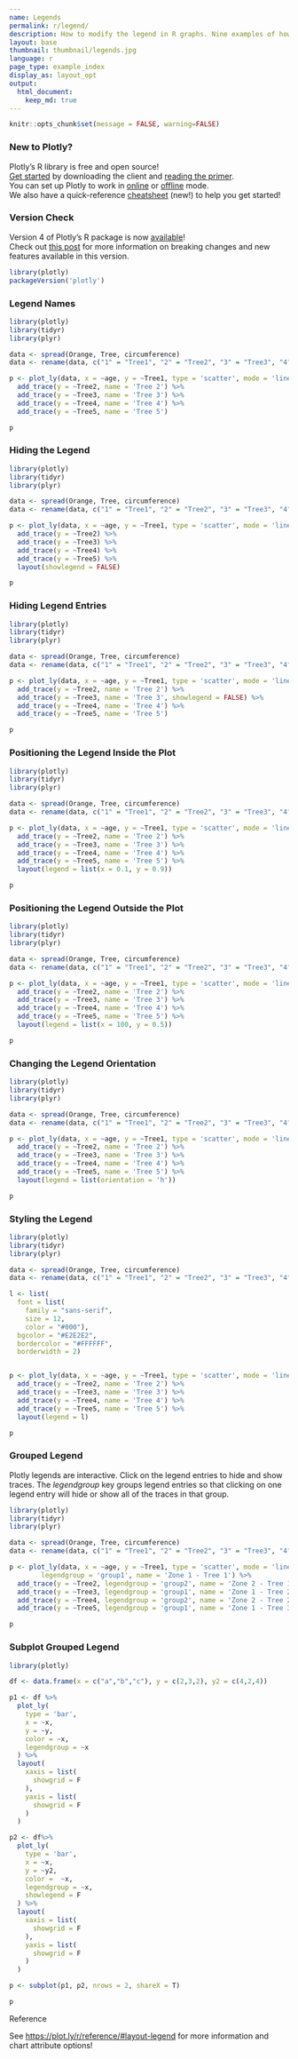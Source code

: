 ```yaml
---
name: Legends
permalink: r/legend/
description: How to modify the legend in R graphs. Nine examples of how to move, color, and hide the legend.
layout: base
thumbnail: thumbnail/legends.jpg
language: r
page_type: example_index
display_as: layout_opt
output:
  html_document:
    keep_md: true
---
```


```r
knitr::opts_chunk$set(message = FALSE, warning=FALSE)
```
### New to Plotly?

Plotly's R library is free and open source!<br>
[Get started](https://plot.ly/r/getting-started/) by downloading the client and [reading the primer](https://plot.ly/r/getting-started/).<br>
You can set up Plotly to work in [online](https://plot.ly/r/getting-started/#hosting-graphs-in-your-online-plotly-account) or [offline](https://plot.ly/r/offline/) mode.<br>
We also have a quick-reference [cheatsheet](https://images.plot.ly/plotly-documentation/images/r_cheat_sheet.pdf) (new!) to help you get started!

### Version Check

Version 4 of Plotly's R package is now [available](https://plot.ly/r/getting-started/#installation)!<br>
Check out [this post](http://moderndata.plot.ly/upgrading-to-plotly-4-0-and-above/) for more information on breaking changes and new features available in this version.
```r
library(plotly)
packageVersion('plotly')
```

### Legend Names

```r
library(plotly)
library(tidyr)
library(plyr)

data <- spread(Orange, Tree, circumference)
data <- rename(data, c("1" = "Tree1", "2" = "Tree2", "3" = "Tree3", "4" = "Tree4", "5" = "Tree5"))

p <- plot_ly(data, x = ~age, y = ~Tree1, type = 'scatter', mode = 'lines', name = 'Tree 1') %>%
  add_trace(y = ~Tree2, name = 'Tree 2') %>%
  add_trace(y = ~Tree3, name = 'Tree 3') %>%
  add_trace(y = ~Tree4, name = 'Tree 4') %>%
  add_trace(y = ~Tree5, name = 'Tree 5')

p
```

### Hiding the Legend

```r
library(plotly)
library(tidyr)
library(plyr)

data <- spread(Orange, Tree, circumference)
data <- rename(data, c("1" = "Tree1", "2" = "Tree2", "3" = "Tree3", "4" = "Tree4", "5" = "Tree5"))

p <- plot_ly(data, x = ~age, y = ~Tree1, type = 'scatter', mode = 'lines') %>%
  add_trace(y = ~Tree2) %>%
  add_trace(y = ~Tree3) %>%
  add_trace(y = ~Tree4) %>%
  add_trace(y = ~Tree5) %>%
  layout(showlegend = FALSE)

p
```

### Hiding Legend Entries

```r
library(plotly)
library(tidyr)
library(plyr)

data <- spread(Orange, Tree, circumference)
data <- rename(data, c("1" = "Tree1", "2" = "Tree2", "3" = "Tree3", "4" = "Tree4", "5" = "Tree5"))

p <- plot_ly(data, x = ~age, y = ~Tree1, type = 'scatter', mode = 'lines', name = 'Tree 1') %>%
  add_trace(y = ~Tree2, name = 'Tree 2') %>%
  add_trace(y = ~Tree3, name = 'Tree 3', showlegend = FALSE) %>%
  add_trace(y = ~Tree4, name = 'Tree 4') %>%
  add_trace(y = ~Tree5, name = 'Tree 5')

p
```

### Positioning the Legend Inside the Plot

```r
library(plotly)
library(tidyr)
library(plyr)

data <- spread(Orange, Tree, circumference)
data <- rename(data, c("1" = "Tree1", "2" = "Tree2", "3" = "Tree3", "4" = "Tree4", "5" = "Tree5"))

p <- plot_ly(data, x = ~age, y = ~Tree1, type = 'scatter', mode = 'lines', name = 'Tree 1') %>%
  add_trace(y = ~Tree2, name = 'Tree 2') %>%
  add_trace(y = ~Tree3, name = 'Tree 3') %>%
  add_trace(y = ~Tree4, name = 'Tree 4') %>%
  add_trace(y = ~Tree5, name = 'Tree 5') %>%
  layout(legend = list(x = 0.1, y = 0.9))

p
```

### Positioning the Legend Outside the Plot

```r
library(plotly)
library(tidyr)
library(plyr)

data <- spread(Orange, Tree, circumference)
data <- rename(data, c("1" = "Tree1", "2" = "Tree2", "3" = "Tree3", "4" = "Tree4", "5" = "Tree5"))

p <- plot_ly(data, x = ~age, y = ~Tree1, type = 'scatter', mode = 'lines', name = 'Tree 1') %>%
  add_trace(y = ~Tree2, name = 'Tree 2') %>%
  add_trace(y = ~Tree3, name = 'Tree 3') %>%
  add_trace(y = ~Tree4, name = 'Tree 4') %>%
  add_trace(y = ~Tree5, name = 'Tree 5') %>%
  layout(legend = list(x = 100, y = 0.5))

p
```

### Changing the Legend Orientation

```r
library(plotly)
library(tidyr)
library(plyr)

data <- spread(Orange, Tree, circumference)
data <- rename(data, c("1" = "Tree1", "2" = "Tree2", "3" = "Tree3", "4" = "Tree4", "5" = "Tree5"))

p <- plot_ly(data, x = ~age, y = ~Tree1, type = 'scatter', mode = 'lines', name = 'Tree 1') %>%
  add_trace(y = ~Tree2, name = 'Tree 2') %>%
  add_trace(y = ~Tree3, name = 'Tree 3') %>%
  add_trace(y = ~Tree4, name = 'Tree 4') %>%
  add_trace(y = ~Tree5, name = 'Tree 5') %>%
  layout(legend = list(orientation = 'h'))

p
```

### Styling the Legend

```r
library(plotly)
library(tidyr)
library(plyr)

data <- spread(Orange, Tree, circumference)
data <- rename(data, c("1" = "Tree1", "2" = "Tree2", "3" = "Tree3", "4" = "Tree4", "5" = "Tree5"))

l <- list(
  font = list(
    family = "sans-serif",
    size = 12,
    color = "#000"),
  bgcolor = "#E2E2E2",
  bordercolor = "#FFFFFF",
  borderwidth = 2)


p <- plot_ly(data, x = ~age, y = ~Tree1, type = 'scatter', mode = 'lines', name = 'Tree 1') %>%
  add_trace(y = ~Tree2, name = 'Tree 2') %>%
  add_trace(y = ~Tree3, name = 'Tree 3') %>%
  add_trace(y = ~Tree4, name = 'Tree 4') %>%
  add_trace(y = ~Tree5, name = 'Tree 5') %>%
  layout(legend = l)

p
```

### Grouped Legend

Plotly legends are interactive. Click on the legend entries to hide and show traces. The *legendgroup* key groups legend entries so that clicking on one legend entry will hide or show all of the traces in that group.

```r
library(plotly)
library(tidyr)
library(plyr)

data <- spread(Orange, Tree, circumference)
data <- rename(data, c("1" = "Tree1", "2" = "Tree2", "3" = "Tree3", "4" = "Tree4", "5" = "Tree5"))

p <- plot_ly(data, x = ~age, y = ~Tree1, type = 'scatter', mode = 'lines', 
        legendgroup = 'group1', name = 'Zone 1 - Tree 1') %>%
  add_trace(y = ~Tree2, legendgroup = 'group2', name = 'Zone 2 - Tree 1') %>%
  add_trace(y = ~Tree3, legendgroup = 'group1', name = 'Zone 1 - Tree 2') %>%
  add_trace(y = ~Tree4, legendgroup = 'group2', name = 'Zone 2 - Tree 2') %>%
  add_trace(y = ~Tree5, legendgroup = 'group1', name = 'Zone 1 - Tree 3') 

p
```

### Subplot Grouped Legend

```r
library(plotly)

df <- data.frame(x = c("a","b","c"), y = c(2,3,2), y2 = c(4,2,4))

p1 <- df %>%
  plot_ly(
    type = 'bar', 
    x = ~x, 
    y = ~y, 
    color = ~x, 
    legendgroup = ~x
  ) %>% 
  layout(
    xaxis = list(
      showgrid = F
    ),
    yaxis = list(
      showgrid = F
    )
  )

p2 <- df%>% 
  plot_ly(
    type = 'bar', 
    x = ~x, 
    y = ~y2, 
    color =  ~x, 
    legendgroup = ~x, 
    showlegend = F
  ) %>% 
  layout(
    xaxis = list(
      showgrid = F
    ),
    yaxis = list(
      showgrid = F
    )
  )

p <- subplot(p1, p2, nrows = 2, shareX = T) 

p
```

Reference

See [https://plot.ly/r/reference/#layout-legend](https://plot.ly/r/reference/#layout-legend) for more information and chart attribute options!


